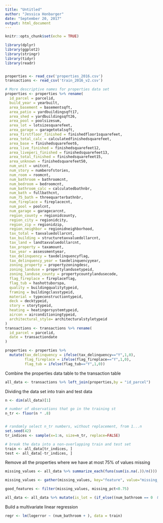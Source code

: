 ---
title: "Untitled"
author: "Jessica Honbarger"
date: "September 20, 2017"
output: html_document
---

```{r setup, include=FALSE}
knitr::opts_chunk$set(echo = TRUE)
```

```{r}

library(dplyr)
library(ggplot2)
library(stringr)
library(tidyr)
library(readr)


properties <- read_csv('properties_2016.csv')
transactions <- read_csv('train_2016_v2.csv')

```

```{r}
# More descriptive names for properties data set
properties <- properties %>% rename(
  id_parcel = parcelid,
  build_year = yearbuilt,
  area_basement = basementsqft,
  area_patio = yardbuildingsqft17,
  area_shed = yardbuildingsqft26, 
  area_pool = poolsizesum,  
  area_lot = lotsizesquarefeet, 
  area_garage = garagetotalsqft,
  area_firstfloor_finished = finishedfloor1squarefeet,
  area_total_calc = calculatedfinishedsquarefeet,
  area_base = finishedsquarefeet6,
  area_live_finished = finishedsquarefeet12,
  area_liveperi_finished = finishedsquarefeet13,
  area_total_finished = finishedsquarefeet15,  
  area_unknown = finishedsquarefeet50,
  num_unit = unitcnt, 
  num_story = numberofstories,  
  num_room = roomcnt,
  num_bathroom = bathroomcnt,
  num_bedroom = bedroomcnt,
  num_bathroom_calc = calculatedbathnbr,
  num_bath = fullbathcnt,  
  num_75_bath = threequarterbathnbr, 
  num_fireplace = fireplacecnt,
  num_pool = poolcnt,  
  num_garage = garagecarcnt,  
  region_county = regionidcounty,
  region_city = regionidcity,
  region_zip = regionidzip,
  region_neighbor = regionidneighborhood,  
  tax_total = taxvaluedollarcnt,
  tax_building = structuretaxvaluedollarcnt,
  tax_land = landtaxvaluedollarcnt,
  tax_property = taxamount,
  tax_year = assessmentyear,
  tax_delinquency = taxdelinquencyflag,
  tax_delinquency_year = taxdelinquencyyear,
  zoning_property = propertyzoningdesc,
  zoning_landuse = propertylandusetypeid,
  zoning_landuse_county = propertycountylandusecode,
  flag_fireplace = fireplaceflag, 
  flag_tub = hashottuborspa,
  quality = buildingqualitytypeid,
  framing = buildingclasstypeid,
  material = typeconstructiontypeid,
  deck = decktypeid,
  story = storytypeid,
  heating = heatingorsystemtypeid,
  aircon = airconditioningtypeid,
  architectural_style= architecturalstyletypeid
)
transactions <- transactions %>% rename(
  id_parcel = parcelid,
  date = transactiondate
)

properties <- properties %>% 
  mutate(tax_delinquency = ifelse(tax_delinquency=="Y",1,0),
         flag_fireplace = ifelse(flag_fireplace=="Y",1,0),
         flag_tub = ifelse(flag_tub=="Y",1,0))
```

Combine the properties data table to the transaction table
```{r}
all_data <- transactions %>% left_join(properties,by = "id_parcel")
```

Dividing the data set into train and test data
```{r}
n <- dim(all_data)[1]

# number of observations that go in the training st
n_tr <- floor(n * .8)


# randomly select n_tr numbers, without replacement, from 1...n
set.seed(42)
tr_indices <- sample(x=1:n, size=n_tr, replace=FALSE)

# break the data into a non-overlapping train and test set
train <- all_data[tr_indices, ]
test <- all_data[-tr_indices, ]

```

Remove all the properties where we have at most 75% of values missing
```{r}
missing_values <- all_data %>% summarize_each(funs(sum(is.na(.))/n()))

missing_values <- gather(missing_values, key="feature", value="missing_pct")

good_features <- filter(missing_values, missing_pct<0.75)
```

```{r}
all_data <- all_data %>% mutate(is_lot = (if_else((num_bathroom == 0  & num_bedroom == 0 & area_lot > 0),1,0)))

```

Build a multivariate linear regression
```{r}
regr <- lm(logerror ~ (num_bathroom + ), data = train)
```
